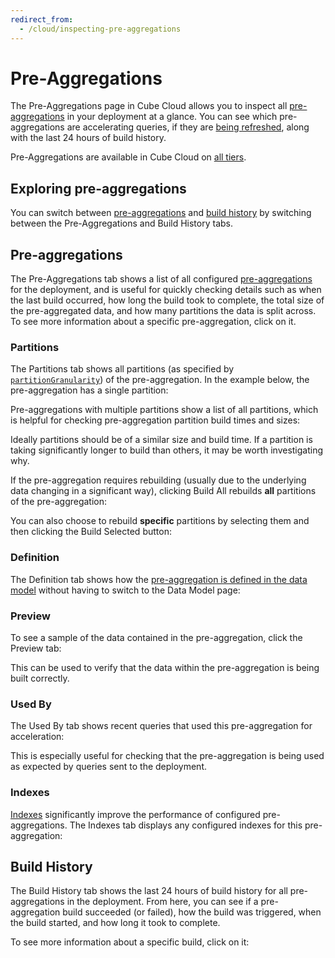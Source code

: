 ```yaml
---
redirect_from:
  - /cloud/inspecting-pre-aggregations
---
```


# Pre-Aggregations

The Pre-Aggregations page in Cube Cloud allows you to inspect all
[pre-aggregations][ref-caching-gs-preaggs] in your deployment at a glance. You
can see which pre-aggregations are accelerating queries, if they are [being
refreshed][ref-caching-using-preaggs-refresh], along with the last 24 hours of
build history.

<SuccessBox>

Pre-Aggregations are available in Cube Cloud on
[all tiers](https://cube.dev/pricing).

</SuccessBox>

<Screenshot src="https://ucarecdn.com/eb10de99-4ff6-4a9f-abd5-736971497583/" />

## Exploring pre-aggregations

You can switch between [pre-aggregations](#pre-aggregations) and
[build history](#build-history) by switching between the 
​<Btn>Pre-Aggregations</Btn> and <Btn>Build History</Btn> tabs.

## Pre-aggregations

The <Btn>Pre-Aggregations</Btn> tab shows a list of all configured
[pre-aggregations][ref-caching-gs-preaggs] for the deployment, and is useful for
quickly checking details such as when the last build occurred, how long the
build took to complete, the total size of the pre-aggregated data, and how many
partitions the data is split across. To see more information about a specific
pre-aggregation, click on it.

### Partitions

The <Btn>Partitions</Btn> tab shows all partitions (as specified by
[`partitionGranularity`][ref-model-ref-preaggs-partition-granularity]) of the
pre-aggregation. In the example below, the pre-aggregation has a single
partition:

<Screenshot src="https://ucarecdn.com/d65d5910-3561-4101-9317-2c9f8366694e/" />

Pre-aggregations with multiple partitions show a list of all partitions, which
is helpful for checking pre-aggregation partition build times and sizes:

<Screenshot src="https://ucarecdn.com/84c2989b-cbd1-469c-aca6-127fc97f074b/" />

Ideally partitions should be of a similar size and build time. If a partition is
taking significantly longer to build than others, it may be worth investigating
why.

If the pre-aggregation requires rebuilding (usually due to the underlying data
changing in a significant way), clicking <Btn>Build All</Btn> rebuilds **all**
partitions of the pre-aggregation:

<Screenshot
  highlight="inset(41% 1% 54% 91% round 10px)"
  src="https://ucarecdn.com/d65d5910-3561-4101-9317-2c9f8366694e/"
/>

You can also choose to rebuild **specific** partitions by selecting them and
then clicking the <Btn>Build Selected</Btn> button:

<Screenshot
  highlight="inset(52% 88% 0% 7% round 10px)"
  src="https://ucarecdn.com/99c72537-51d4-44ce-8df1-ea1a9cc3feaf/"
/>

### Definition

The <Btn>Definition</Btn> tab shows how the [pre-aggregation is defined in the
data model][ref-model-ref-preaggs] without having to switch to the <Btn>Data
Model</Btn> page:

<Screenshot src="https://ucarecdn.com/4e8f203a-bd6b-4316-86ff-b742ccbc78a4/" />

### Preview

To see a sample of the data contained in the pre-aggregation, click the 
​<Btn>Preview</Btn> tab:

<Screenshot src="https://ucarecdn.com/7f5059bb-3bc9-492e-9c69-3b614f3feca5/" />

This can be used to verify that the data within the pre-aggregation is being
built correctly.

### Used By

The <Btn>Used By</Btn> tab shows recent queries that used this pre-aggregation
for acceleration:

<Screenshot src="https://ucarecdn.com/1dcef348-af33-434a-9ef7-7a4c5f30c26c/" />

This is especially useful for checking that the pre-aggregation is being used as
expected by queries sent to the deployment.

### Indexes

[Indexes][ref-model-ref-preaggs-index] significantly improve the performance of
configured pre-aggregations. The <Btn>Indexes</Btn> tab displays any configured
indexes for this pre-aggregation:

<Screenshot src="https://ucarecdn.com/f7e306e2-4245-46b4-8785-3e7fc1be518e/" />

## Build History

The <Btn>Build History</Btn> tab shows the last 24 hours of build history for
all pre-aggregations in the deployment. From here, you can see if a
pre-aggregation build succeeded (or failed), how the build was triggered, when
the build started, and how long it took to complete.

<Screenshot src="https://ucarecdn.com/9a9f88fb-9977-4aed-a0a8-52494d1d8e6b/" />

To see more information about a specific build, click on it:

<Screenshot src="https://ucarecdn.com/2f2d4366-35a6-42be-aac6-f554d824f8d3/" />

[ref-caching-gs-preaggs]: /product/caching/getting-started-pre-aggregations
[ref-caching-using-preaggs-refresh]:
  /product/caching/using-pre-aggregations#refresh-strategy
[ref-model-ref-preaggs]: /product/data-modeling/reference/pre-aggregations
[ref-model-ref-preaggs-index]:
  /product/data-modeling/reference/pre-aggregations#parameters-indexes
[ref-model-ref-preaggs-partition-granularity]:
  /product/data-modeling/reference/pre-aggregations#parameters-partition-granularity
